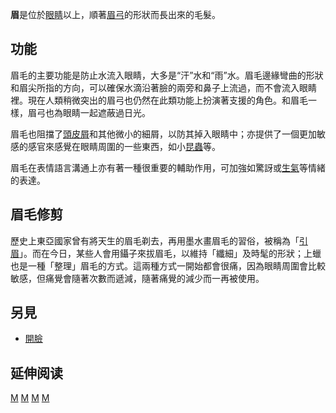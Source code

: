 {{Unreferenced|time=2019-12-24T06:11:20+00:00}}
{{Infobox anatomy
| Name        = 眉毛 
| Latin       = supercilium
| Greek       = 
| Image       = Unibrow-2010-20-07.jpg 
| Caption     = 人類的眼睛與眉毛 
| Width       = 250
| Image2      = 
| Caption2    = 
| Precursor   = 
| System      = 
| Artery      = 
| Vein        = 
| Nerve       = 
| Lymph       = 
<!--
| MeshName    = Eyebrows
-->
}}
'''眉'''是位於[[眼睛|眼睛]]以上，順著[[眉弓|眉弓]]的形狀而長出來的毛髮。

== 功能 ==
眉毛的主要功能是防止水流入眼睛，大多是“汗”水和“雨”水。眉毛邊緣彎曲的形狀和眉尖所指的方向，可以確保水滴沿著臉的兩旁和鼻子上流過，而不會流入眼睛裡。現在人類稍微突出的眉弓也仍然在此類功能上扮演著支援的角色。和眉毛一樣，眉弓也為眼睛一起遮蔽過日光。

眉毛也阻擋了[[頭皮屑|頭皮屑]]和其他微小的細屑，以防其掉入眼睛中；亦提供了一個更加敏感的感官來感覺在眼睛周圍的一些東西，如小[[昆蟲|昆蟲]]等。

眉毛在表情語言溝通上亦有著一種很重要的輔助作用，可加強如驚訝或[[怒|生氣]]等情緒的表達。

== 眉毛修剪 ==
歷史上東亞國家曾有將天生的眉毛剃去，再用墨水畫眉毛的習俗，被稱為「[[引眉|引眉]]」。而在今日，某些人會用鑷子來拔眉毛，以維持「纖細」及時髦的形狀；上蠟也是一種「整理」眉毛的方式。這兩種方式一開始都會很痛，因為眼睛周圍會比較敏感，但痛覺會隨著次數而遞減，隨著痛覺的減少而一再被使用。

== 另見 ==
* [[開臉|開臉]]

== 延伸阅读 ==
{{Wikisource further reading}}

{{Accessory organs of the eye}}
{{wiktionary|眉毛}}
{{人体的体毛}}

[[Category:人體解剖學|M]]
[[Category:眼睛|M]]
[[Category:人類形象|M]]
[[Category:人類毛髮|M]]